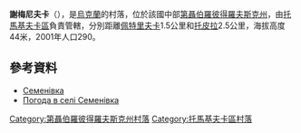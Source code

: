 {{coord|47|48|19|N|34|40|58|E|scale:30000_region:UA|display=title}}

'''謝梅尼夫卡'''（{{lang-uk|Семенівка}}），是[[烏克蘭|烏克蘭]]的村落，位於該國中部[[第聶伯羅彼得羅夫斯克州|第聶伯羅彼得羅夫斯克州]]，由[[托馬基夫卡區|托馬基夫卡區]]負責管轄，分別距離[[佩特里夫卡_(托馬基夫卡區)|佩特里夫卡]]1.5公里和[[托皮拉|托皮拉]]2.5公里，海拔高度44米，2001年人口290。

==參考資料==
* [http://gska2.rada.gov.ua/pls/z7502/A005?rdat1=06.12.2007&rf7571=6607 Семенівка]{{dead link|date=2018年4月 |bot=InternetArchiveBot |fix-attempted=yes }}
* [http://weather.in.ua/ua/dnepropetrovskaja/23557 Погода в селі Семенівка]{{Wayback|url=http://weather.in.ua/ua/dnepropetrovskaja/23557 |date=20160305095251 }}

{{DEFAULTSORT:Семенівка}}
[[Category:第聶伯羅彼得羅夫斯克州村落|Category:第聶伯羅彼得羅夫斯克州村落]]
[[Category:托馬基夫卡區村落|Category:托馬基夫卡區村落]]


{{Dnipropetrovsk-geo-stub}}